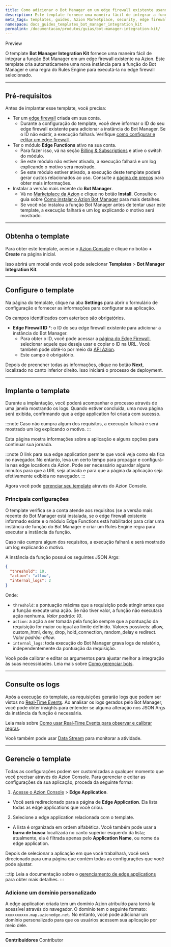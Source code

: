 ```yaml
---
title: Como adicionar o Bot Manager em um edge firewall existente usando um template
description: Este template fornece uma maneira fácil de integrar a função Bot Manager em um edge firewall existente na Azion.
meta_tags: templates, guides, Azion Marketplace, security, edge firewall
namespace: docs_guides_templates_bot_manager_integration_kit
permalink: /documentacao/produtos/guias/bot-manager-integration-kit/
---
```



<Badge variant="accent">
Preview
</Badge>

O template **Bot Manager Integration Kit** fornece uma maneira fácil de integrar a função Bot Manager em um edge firewall existente na Azion. Este template cria automaticamene uma nova instância para a função do Bot Manager e uma regra do Rules Engine para executá-la no edge firewall selecionado.

---

## Pré-requisitos

Antes de implantar esse template, você precisa:

- Ter um [edge firewall](/pt-br/documentacao/produtos/secure/edge-firewall/) criada em sua conta.
    - Durante a configuração do template, você deve informar o ID do seu edge firewall existente para adicionar a instância do Bot Manager. Se o ID não existir, a execução falhará. Verifique [como configurar e editar um edge firewall](/pt-br/documentacao/produtos/secure/proteja-aplicacao/#passo-1-defina-as-configuracoes-principais).
- Ter o módulo **Edge Functions** ativo na sua conta.
    - Para fazer isso, vá na seção [Billing & Subscriptions](https://manager.azion.com/billing-subscriptions/subscriptions?active_tab=subscriptions) e ative o switch do módulo.
    - Se este módulo não estiver ativado, a execução falhará e um log explicando o motivo será mostrado.
    - Se este módulo estiver ativado, a execução deste template poderá gerar custos relacionados ao uso. Consulte a [página de preços](/pt-br/documentacao/produtos/precos/) para obter mais informações.
- Instalar a versão mais recente do **Bot Manager**.
    - Vá no [Marketplace da Azion](https://console.azion.com/marketplace) e clique no botão **Install**. Consulte o guia sobre [Como instalar o Azion Bot Manager](/pt-br/documentacao/produtos/guias/bot-manager/) para mais detalhes.
    - Se você não instalou a função Bot Manager antes de tentar usar este template, a execução falhará e um log explicando o motivo será mostrado.

---

## Obtenha o template

Para obter este template, acesse o [Azion Console](https://console.azion.com/) e clique no botão **+ Create** na página inicial.

Isso abrirá um modal onde você pode selecionar **Templates** > **Bot Manager Integration Kit**.

---

## Configure o template

Na página do template, clique na aba **Settings** para abrir o formulário de configuração e fornecer as informações para configurar sua aplicação.

Os campos identificados com asterisco são obrigatórios.

- **Edge Firewall ID** *: o ID do seu edge firewall existente para adicionar a instância do Bot Manager.
    - Para obter o ID, você pode acessar a [página do Edge Firewall](https://console.azion.com/edge-firewall), selecionar aquele que deseja usar e copiar o ID na URL. Você também pode obtê-lo por meio da [API Azion](https://api.azion.com/#f65afb4f-9d02-443b-87b3-a22b960481d2).
    - Este campo é obrigatório.

Depois de preencher todas as informações, clique no botão **Next**, localizado no canto inferior direito. Isso iniciará o processo de deployment.

---

## Implante o template

Durante a implantação, você poderá acompanhar o processo através de uma janela mostrando os logs. Quando estiver concluída, uma nova página será exibida, confirmando que a edge application foi criada com sucesso.

:::note
Caso não cumpra algum dos requisitos, a execução falhará e será mostrado um log explicando o motivo.
:::

Esta página mostra informações sobre a aplicação e alguns opções para continuar sua jornada.

:::note
O link para sua edge application permite que você veja como ela fica no navegador. No entanto, leva um certo tempo para propagar e configurá-la nas edge locations da Azion. Pode ser necessário aguardar alguns minutos para que a URL seja ativada e para que a página da aplicação seja efetivamente exibida no navegador.
:::

Agora você pode [gerenciar seu template](#gerencie-o-template) através do Azion Console.

### Principais configurações

O template verifica se a conta atende aos requisitos (se a versão mais recente do Bot Manager está instalada, se o edge firewall existente informado existe e o módulo Edge Functions está habilitado) para criar uma instância de função do Bot Manager e criar um Rules Engine regra para executar a instância da função.

Caso não cumpra algum dos requisitos, a execução falhará e será mostrado um log explicando o motivo.

A instância da função possui os seguintes JSON Args:

```json
{
  "threshold": 10,
  "action": "allow",
  "internal_logs": 2
}
```

Onde:

- `threshold`: a pontuação máxima que a requisição pode atingir antes que a função execute uma ação. Se não tiver valor, a função não executará ação nenhuma. *Valor padrão: 10*.
- `action`: a ação a ser tomada pela função sempre que a pontuação da requisição for maior ou igual ao limite definido. Valores possíveis: allow, custom_html, deny, drop, hold_connection, random_delay e redirect. *Valor padrão: allow*.
- `internal_logs`: toda execução do Bot Manager grava logs de relatório, independentemente da pontuação da requisição.

Você pode calibrar e editar os argumentos para ajustar melhor a integração às suas necessidades. Leia mais sobre [Como gerenciar bots](/pt-br/documentacao/produtos/guias/secure/gerenciar-bots/).

---

## Consulte os logs

Após a execução do template, as requisições gerarão logs que podem ser vistos no [Real-Time Events](/pt/documentation/products/observe/real-time-events/). Ao analisar os logs gerados pelo Bot Manager, você pode obter insights para entender se alguma alteração nos JSON Args da instância da função é necessária.

Leia mais sobre [Como usar Real-Time Events para observar e calibrar regras](/pt-br/documentacao/produtos/guias/secure/gerenciar-bots/#usar-real-time-events-para-observar-e-calibrar-regras).

Você também pode usar [Data Stream](/pt-br/documentacao/produtos/observe/data-stream/) para monitorar a atividade.

---

## Gerencie o template

Todas as configurações podem ser customizadas a qualquer momento que você precisar através do Azion Console. Para gerenciar e editar as configurações da sua aplicação, proceda da seguinte forma:

1. [Acesse o Azion Console](https://console.azion.com/) > **Edge Application**.
- Você será redirecionado para a página de **Edge Application**. Ela lista todas as edge applications que você criou.
2. Selecione a edge application relacionada com o template.
- A lista é organizada em ordem alfabética. Você também pode usar a **barra de busca** localizada no canto superior esquerdo da lista; atualmente, ela é filtrada apenas pelo **Application Name**, ou nome da edge application.

Depois de selecionar a aplicação em que você trabalhará, você será direcionado para uma página que contém todas as configurações que você pode ajustar.

:::tip
Leia a documentação sobre o [gerenciamento de edge applications](/pt-br/documentacao/produtos/build/edge-application/primeiros-passos/) para obter mais detalhes.
:::

### Adicione um domínio personalizado

A edge application criada tem um domínio Azion atribuído para torná-la acessível através do navegador. O domínio tem o seguinte formato: `xxxxxxxxxx.map.azionedge.net`. No entanto, você pode adicionar um domínio personalizado para que os usuários acessem sua aplicação por meio dele.


<LinkButton outlined link="/pt-br/documentacao/produtos/build/edge-application/domains/" label="saiba mais sobre domínios" variant="secondary" /> 

---


**Contribuidores** <ContributorList>Contributor</ContributorList>
